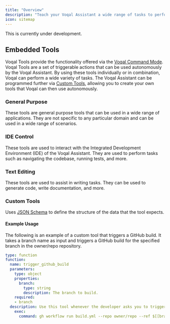```yaml
---
title: "Overview"
description: "Teach your Voqal Assistant a wide range of tasks to perform autonomously."
icon: sitemap
---
```


<Warning>This is currently under development.</Warning>

## Embedded Tools

Voqal Tools provide the functionality offered via the [Voqal Command Mode](/prompting/command/voqal). Voqal Tools are a set of
triggerable actions that can be used autonomously by the Voqal Assistant. By using these tools individually or in
combination, Voqal can perform a wide variety of tasks. The Voqal Assistant can be programmed further via
[Custom Tools](#custom-tools), allowing you to create your own tools that Voqal can then use autonomously.

### General Purpose

These tools are general purpose tools that can be used in a wide range of applications.
They are not specific to any particular domain and can be used in a wide range of scenarios.

### IDE Control

These tools are used to interact with the Integrated Development Environment (IDE) of the Voqal Assistant.
They are used to perform tasks such as navigating the codebase, running tests, and more.

### Text Editing

These tools are used to assist in writing tasks. They can be used to generate code, write documentation, and more.

### Custom Tools

Uses [JSON Schema](https://json-schema.org/) to define the structure of the data that the tool expects.

#### Example Usage

The following is an example of a custom tool that triggers a GitHub build. It takes a branch name as input
and triggers a GitHub build for the specified branch in the owner/repo repository.

```yaml
type: function
function:
  name: trigger_github_build
  parameters:
    type: object
    properties:
      branch:
        type: string
        description: The branch to build.
    required:
    - branch
  description: Use this tool whenever the developer asks you to trigger a github build.
    exec:
      command: gh workflow run build.yml --repo owner/repo --ref $[[branch]]
```
